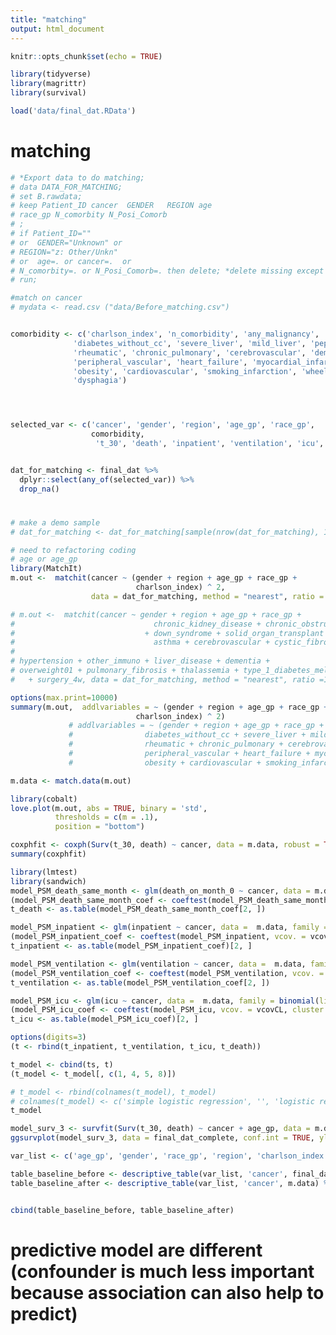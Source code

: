 ```yaml
---
title: "matching"
output: html_document
---
```


```r
knitr::opts_chunk$set(echo = TRUE)
```

```r
library(tidyverse)
library(magrittr)
library(survival)
```


```r
load('data/final_dat.RData')
```


# matching
```r
# *Export data to do matching;
# data DATA_FOR_MATCHING;
# set B.rawdata;
# keep Patient_ID cancer  GENDER   REGION age            
# race_gp N_comorbity N_Posi_Comorb  
# ;
# if Patient_ID="" 
# or  GENDER="Unknown" or     
# REGION="z: Other/Unkn"      
# or  age=. or cancer=.  or   
# N_comorbity=. or N_Posi_Comorb=. then delete; *delete missing except race because other and missing are mixed and there's a lot;
# run;

#match on cancer
# mydata <- read.csv ("data/Before_matching.csv")


comorbidity <- c('charlson_index', 'n_comorbidity', 'any_malignancy', 'hiv', 'renal', 'hemiplegia', 'diabetes_with_cc',
              'diabetes_without_cc', 'severe_liver', 'mild_liver', 'peptic_ulcer', 
              'rheumatic', 'chronic_pulmonary', 'cerebrovascular', 'dementia',
              'peripheral_vascular', 'heart_failure', 'myocardial_infarction', 
              'obesity', 'cardiovascular', 'smoking_infarction', 'wheelchair',
              'dysphagia')




selected_var <- c('cancer', 'gender', 'region', 'age_gp', 'race_gp', 
                  comorbidity, 
                   't_30', 'death', 'inpatient', 'ventilation', 'icu', 'death_on_month_0')


dat_for_matching <- final_dat %>% 
  dplyr::select(any_of(selected_var)) %>% 
  drop_na()
```


#
```r
# make a demo sample
# dat_for_matching <- dat_for_matching[sample(nrow(dat_for_matching), 100000, replace = FALSE),]
```

```r
# need to refactoring coding
# age or age_gp
library(MatchIt)
m.out <-  matchit(cancer ~ (gender + region + age_gp + race_gp + 
                            charlson_index) ^ 2, 
                  data = dat_for_matching, method = "nearest", ratio = 1)

# m.out <-  matchit(cancer ~ gender + region + age_gp + race_gp + 
#                               chronic_kidney_disease + chronic_obstructive_pulmonary
#                             + down_syndrome + solid_organ_transplant + obesity01 + pregnancy + heart_failure +  coronary_artery_disease + cardiomyopathies + sickle_cell_disease + smoke_yn + type_2_diabetes_mellitus +
#                               asthma + cerebrovascular + cystic_fibrosis +
#                               
# hypertension + other_immuno + liver_disease + dementia +
# overweight01 + pulmonary_fibrosis + thalassemia + type_1_diabetes_mellitus
#   + surgery_4w, data = dat_for_matching, method = "nearest", ratio =1, caliper = 0.2)
```


```r
options(max.print=10000)
summary(m.out,  addlvariables = ~ (gender + region + age_gp + race_gp + 
                            charlson_index) ^ 2)
             # addlvariables = ~ (gender + region + age_gp + race_gp + any_malignancy + hiv + renal + hemiplegia + diabetes_with_cc +
             #                diabetes_without_cc + severe_liver + mild_liver + peptic_ulcer + 
             #                rheumatic + chronic_pulmonary + cerebrovascular + dementia +
             #                peripheral_vascular + heart_failure + myocardial_infarction + 
             #                obesity + cardiovascular + smoking_infarction + wheelchair + dysphagia)^2)
```

```r
m.data <- match.data(m.out)
```


```r
library(cobalt)
love.plot(m.out, abs = TRUE, binary = 'std',
          thresholds = c(m = .1),
          position = "bottom")
```


```r
coxphfit <- coxph(Surv(t_30, death) ~ cancer, data = m.data, robust = TRUE, cluster = subclass)
summary(coxphfit)
```


```r
library(lmtest)
library(sandwich)
model_PSM_death_same_month <- glm(death_on_month_0 ~ cancer, data = m.data, family = binomial(link = "logit"))
(model_PSM_death_same_month_coef <- coeftest(model_PSM_death_same_month, vcov. = vcovCL, cluster = ~subclass))
t_death <- as.table(model_PSM_death_same_month_coef[2, ])
```


```r
model_PSM_inpatient <- glm(inpatient ~ cancer, data =  m.data, family = binomial(link = "logit"))
(model_PSM_inpatient_coef <- coeftest(model_PSM_inpatient, vcov. = vcovCL, cluster = ~subclass))
t_inpatient <- as.table(model_PSM_inpatient_coef)[2, ]
```


```r
model_PSM_ventilation <- glm(ventilation ~ cancer, data =  m.data, family = binomial(link = "logit"))
(model_PSM_ventilation_coef <- coeftest(model_PSM_ventilation, vcov. = vcovCL, cluster = ~subclass))
t_ventilation <- as.table(model_PSM_ventilation_coef[2, ])
```


```r
model_PSM_icu <- glm(icu ~ cancer, data =  m.data, family = binomial(link = "logit"))
(model_PSM_icu_coef <- coeftest(model_PSM_icu, vcov. = vcovCL, cluster = ~subclass))
t_icu <- as.table(model_PSM_icu_coef)[2, ]
```

```r
options(digits=3)
(t <- rbind(t_inpatient, t_ventilation, t_icu, t_death))
```


```r
t_model <- cbind(ts, t)
(t_model <- t_model[, c(1, 4, 5, 8)])
```

```r
# t_model <- rbind(colnames(t_model), t_model)
# colnames(t_model) <- c('simple logistic regression', '', 'logistic regression with PSM', '')
t_model
```



```r
model_surv_3 <- survfit(Surv(t_30, death) ~ cancer + age_gp, data = m.data) 
ggsurvplot(model_surv_3, data = final_dat_complete, conf.int = TRUE, ylim=c(0.7, 1))
```
```r
var_list <- c('age_gp', 'gender', 'race_gp', 'region', 'charlson_index')

table_baseline_before <- descriptive_table(var_list, 'cancer', final_dat) %>% select(-c(Total)) 
table_baseline_after <- descriptive_table(var_list, 'cancer', m.data) %>% select(-c(variable, level, Total))


cbind(table_baseline_before, table_baseline_after)
```




# predictive model are different (confounder is much less important because association can also help to predict)



